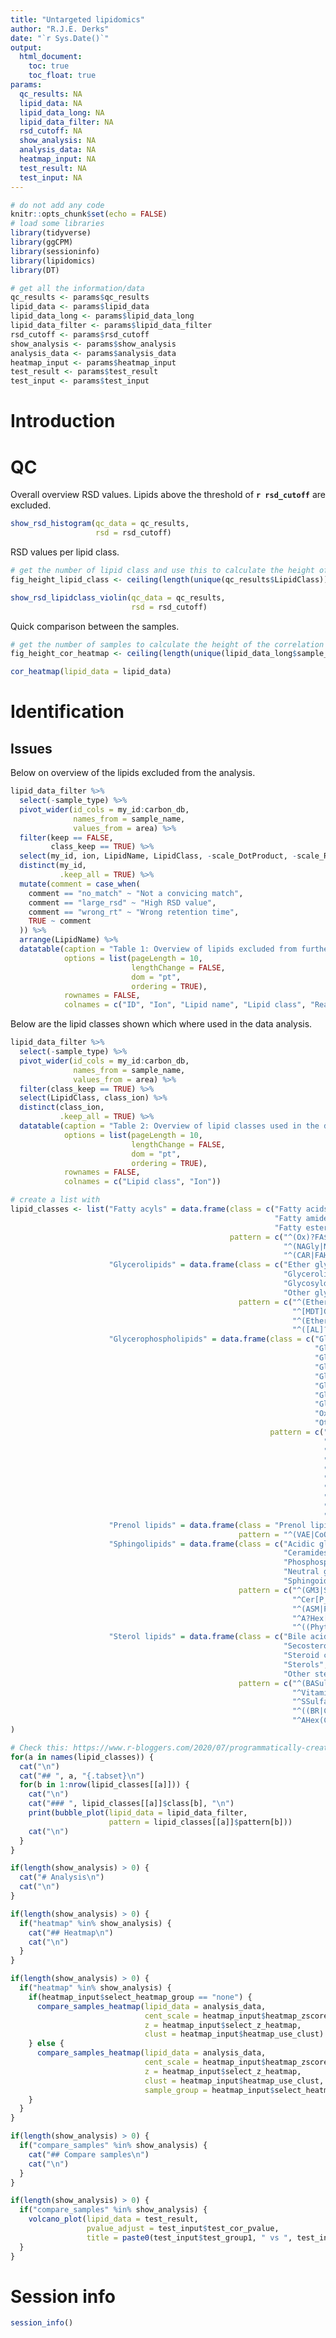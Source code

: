 ```yaml
---
title: "Untargeted lipidomics"
author: "R.J.E. Derks"
date: "`r Sys.Date()`"
output: 
  html_document:
    toc: true
    toc_float: true
params:
  qc_results: NA
  lipid_data: NA
  lipid_data_long: NA
  lipid_data_filter: NA
  rsd_cutoff: NA
  show_analysis: NA
  analysis_data: NA
  heatmap_input: NA
  test_result: NA
  test_input: NA
---
```


```r
# do not add any code
knitr::opts_chunk$set(echo = FALSE)
# load some libraries
library(tidyverse)
library(ggCPM)
library(sessioninfo)
library(lipidomics)
library(DT)

# get all the information/data
qc_results <- params$qc_results
lipid_data <- params$lipid_data
lipid_data_long <- params$lipid_data_long
lipid_data_filter <- params$lipid_data_filter
rsd_cutoff <- params$rsd_cutoff
show_analysis <- params$show_analysis
analysis_data <- params$analysis_data
heatmap_input <- params$heatmap_input
test_result <- params$test_result
test_input <- params$test_input
```

# Introduction

# QC

Overall overview RSD values. Lipids above the threshold of **`r rsd_cutoff`** are excluded.

```r
show_rsd_histogram(qc_data = qc_results,
                   rsd = rsd_cutoff)
```

RSD values per lipid class.

```r
# get the number of lipid class and use this to calculate the height of the violin plot
fig_height_lipid_class <- ceiling(length(unique(qc_results$LipidClass)) / 4)
```

```r
show_rsd_lipidclass_violin(qc_data = qc_results,
                           rsd = rsd_cutoff)
```

Quick comparison between the samples.

```r
# get the number of samples to calculate the height of the correlation heatmap
fig_height_cor_heatmap <- ceiling(length(unique(lipid_data_long$sample_name)) / 7)
```

```r
cor_heatmap(lipid_data = lipid_data)
```

# Identification {.tabset}

## Issues

Below on overview of the lipids excluded from the analysis.

```r
lipid_data_filter %>%
  select(-sample_type) %>%
  pivot_wider(id_cols = my_id:carbon_db,
              names_from = sample_name,
              values_from = area) %>%
  filter(keep == FALSE,
         class_keep == TRUE) %>%
  select(my_id, ion, LipidName, LipidClass, -scale_DotProduct, -scale_RevDotProduct, -polarity, comment) %>%
  distinct(my_id,
           .keep_all = TRUE) %>% 
  mutate(comment = case_when(
    comment == "no_match" ~ "Not a convicing match",
    comment == "large_rsd" ~ "High RSD value",
    comment == "wrong_rt" ~ "Wrong retention time",
    TRUE ~ comment
  )) %>% 
  arrange(LipidName) %>% 
  datatable(caption = "Table 1: Overview of lipids excluded from further analysis.",
            options = list(pageLength = 10,
                           lengthChange = FALSE,
                           dom = "pt",
                           ordering = TRUE),
            rownames = FALSE,
            colnames = c("ID", "Ion", "Lipid name", "Lipid class", "Reason"))
```

Below are the lipid classes shown which where used in the data analysis.

```r
lipid_data_filter %>% 
  select(-sample_type) %>%
  pivot_wider(id_cols = my_id:carbon_db,
              names_from = sample_name,
              values_from = area) %>%
  filter(class_keep == TRUE) %>%
  select(LipidClass, class_ion) %>%
  distinct(class_ion,
           .keep_all = TRUE) %>% 
  datatable(caption = "Table 2: Overview of lipid classes used in the data analysis.",
            options = list(pageLength = 10,
                           lengthChange = FALSE,
                           dom = "pt",
                           ordering = TRUE),
            rownames = FALSE,
            colnames = c("Lipid class", "Ion"))
```

```r
# create a list with 
lipid_classes <- list("Fatty acyls" = data.frame(class = c("Fatty acids and conjugates",
                                                           "Fatty amides",
                                                           "Fatty esters"),
                                                 pattern = c("^(Ox)?FA$",
                                                             "^(NAGly|NAGlySer|NAOrn|NAE)",
                                                             "^(CAR|FAHFA)")),
                      "Glycerolipids" = data.frame(class = c("Ether glycerolipids",
                                                             "Glycerolipids",
                                                             "Glycosyldiradylglycerols",
                                                             "Other glycerolipids"),
                                                   pattern = c("^(Ether|Ox)[MDT]G$",
                                                               "^[MDT]G$",
                                                               "^(Ether|EtherS)?[DMS][GQ]DG$",
                                                               "^([AL]?DG(GA|CC|TS/A)|TG_EST)$")),
                      "Glycerophospholipids" = data.frame(class = c("Glycerophosphates (PA)",
                                                                    "Glycerophosphocholines (PC)",
                                                                    "Glycerophospho ethanolamines (PE)",
                                                                    "Glycerophosphoglycerols (PG)",
                                                                    "Glycerophosphoglycerophosphoglycerols (CL)",
                                                                    "Glycerophosphoinositolglycans",
                                                                    "Glycerophosphoinositols (PI)",
                                                                    "Glycerophosphoserines (PS)",
                                                                    "Oxidized glycerophospholipids",
                                                                    "Other Glycerophospholipids"),
                                                          pattern = c("^L?PA$",
                                                                      "^(Ether)?L?PC$",
                                                                      "^(LNA)?(Ether)?L?PE(\\(P\\))?$",
                                                                      "^(H?BMP|(Ether)?L?PG)$",
                                                                      "^([DM]L)?CL$",
                                                                      "^Ac[2-4]PIM[12]$",
                                                                      "^(Ether)?L?PI$",
                                                                      "^(LNA)?(Ether)?L?PS$",
                                                                      "^OxP[ACEGIS]$",
                                                                      "^P(Et|Me)OH$")),
                      "Prenol lipids" = data.frame(class = "Prenol lipids",
                                                   pattern = "^(VAE|CoQ|VitaminE)$"),
                      "Sphingolipids" = data.frame(class = c("Acidic glycosphingolipids",
                                                             "Ceramides",
                                                             "Phosphosphingolipids",
                                                             "Neutral glycosphingolipids",
                                                             "Sphingoid bases"),
                                                   pattern = c("^(GM3|SHexCer(\\+O)?)$",
                                                               "^Cer[P_]",
                                                               "^(ASM|PE_Cer(\\+O)?|PI_Cer(\\+O)?|SM|SM\\+O)",
                                                               "^A?Hex[23]?Cer",
                                                               "^((Phyto|DH)?Sph|SL(\\+O)?)$")),
                      "Sterol lipids" = data.frame(class = c("Bile acids and conjugates",
                                                             "Secosteroids",
                                                             "Steroid conjugates",
                                                             "Sterols",
                                                             "Other sterol lipids"),
                                                   pattern = c("^(BASulfate|BileAcid|DCAE)$",
                                                               "^VitaminD$",
                                                               "^SSulfate$",
                                                               "^((BR|CA|SI|ST)?[CS]E|Cholesterol|SHex)$",
                                                               "^AHex(CAS|CS|SIS|BRS|STS)$"))
)
```

```r
# Check this: https://www.r-bloggers.com/2020/07/programmatically-create-new-headings-and-outputs-in-rmarkdown/
for(a in names(lipid_classes)) {
  cat("\n")
  cat("## ", a, "{.tabset}\n")
  for(b in 1:nrow(lipid_classes[[a]])) {
    cat("\n")
    cat("### ", lipid_classes[[a]]$class[b], "\n")
    print(bubble_plot(lipid_data = lipid_data_filter,
                      pattern = lipid_classes[[a]]$pattern[b]))
    cat("\n")
  }
}
```

```r
if(length(show_analysis) > 0) {
  cat("# Analysis\n")
  cat("\n")
}
```

```r
if(length(show_analysis) > 0) {
  if("heatmap" %in% show_analysis) {
    cat("## Heatmap\n")
    cat("\n")
  }
}
```

```r
if(length(show_analysis) > 0) {
  if("heatmap" %in% show_analysis) {
    if(heatmap_input$select_heatmap_group == "none") {
      compare_samples_heatmap(lipid_data = analysis_data,
                              cent_scale = heatmap_input$heatmap_zscore,
                              z = heatmap_input$select_z_heatmap,
                              clust = heatmap_input$heatmap_use_clust)
    } else {
      compare_samples_heatmap(lipid_data = analysis_data,
                              cent_scale = heatmap_input$heatmap_zscore,
                              z = heatmap_input$select_z_heatmap,
                              clust = heatmap_input$heatmap_use_clust,
                              sample_group = heatmap_input$select_heatmap_group)
    }
  }
}
```

```r
if(length(show_analysis) > 0) {
  if("compare_samples" %in% show_analysis) {
    cat("## Compare samples\n")
    cat("\n")
  }
}
```

```r
if(length(show_analysis) > 0) {
  if("compare_samples" %in% show_analysis) {
    volcano_plot(lipid_data = test_result,
                 pvalue_adjust = test_input$test_cor_pvalue,
                 title = paste0(test_input$test_group1, " vs ", test_input$test_group2))
  }
}
```

# Session info

```r
session_info()
```

